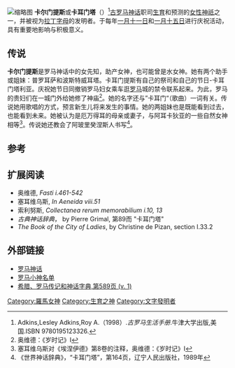 {{Infobox deity|type=roman
| image = Nycostrata - Les vies des femmes célèbres d'Antoine Dufour.jpg
| caption =卡尔门提斯发明拉丁字母
| name = 卡尔门蒂斯
| god_of = [[生育|生育]]和预言女神、母子保护神<br>助产士的守护神、字母发明者
| siblings = 普罗耳萨和波斯特威耳塔
| children = {{le|厄万得耳|Evander of Pallantium}}

|festivals=Carmentalia|member_of=[[卡墨奈|卡墨奈]]|other_names=Nicostrate}}
[[File:Carmenta-Nicostrata.jpg|缩略图]]
'''卡尔门提斯'''或'''卡耳门塔'''（{{lang-en|Carmenta}}）<ref>Adkins,Lesley Adkins,Roy A.（1998）.''古罗马生活手册''.牛津大学出版,美国.ISBN 9780195123326.</ref>[[古罗马|古罗马]][[神话|神话]]职司[[生育|生育]]和预测的[[女性|女性]][[神祇|神祇]]之一，并被视为[[拉丁字母|拉丁字母]]的发明者。于每年[[一月十一日|一月十一日]]和[[一月十五日|一月十五日]]进行庆祝活动，具有重要地影响与积极意义。
== 传说 ==
'''卡尔门提斯'''是罗马神话中的女先知，助产女神，也可能曾是水女神。她有两个助手或姐妹：普罗耳萨和波斯特威耳塔。卡耳门提斯有自己的祭司和自己的节日-卡耳门塔利亚。庆祝她节日同撤销罗马妇女乘车逛[[罗马|罗马]]城的禁令联系起来。为此，罗马的贵妇们在一城门外给她修了神庙<ref>奥维德：《岁时记》I</ref>。她的名字还与”卡耳门“（歌曲）一词有关。传说她用歌唱的方式，预言新生儿将来发生的事情。她的两姐妹也是既能看到过去，也能看到未来。她被认为是厄万得耳的母亲或妻子，与阿耳卡狄亚的一些自然女神相等<ref>塞耳维乌斯对《埃涅伊德》第8卷的注释，奥维德：《岁时记》I</ref>。传说她还教会了阿玻里癸涅斯人书写<ref>《世界神话辞典》，“卡耳门塔”，第164页，辽宁人民出版社，1989年</ref>。

== 参考 ==
{{reflist}}

== 扩展阅读 ==
*奥维德, ''Fasti i.461-542''
*塞耳维乌斯, ''In Aeneida viii.51''
*索利努斯, ''Collectanea rerum memorabilium i.10, 13''
*''古典神话辞典''， by Pierre Grimal, 第89而 "卡耳门塔"
*''The Book of the City of Ladies'', by Christine de Pizan, section I.33.2

== 外部链接 ==
*[http://www.paralumun.com/mythroman.htm 罗马神话]{{Wayback|url=http://www.paralumun.com/mythroman.htm |date=20191230204652 }}
*[http://www.unrv.com/culture/minor-roman-god-list.php 罗马小神名单]{{Wayback|url=http://www.unrv.com/culture/minor-roman-god-list.php |date=20080111104141 }}
*[http://www.ancientlibrary.com/smith-bio/0598.html 希腊、罗马传记和神话字典,第589页 (v. 1)]{{Wayback|url=http://www.ancientlibrary.com/smith-bio/0598.html |date=20090627061227 }}

[[Category:羅馬女神|Category:羅馬女神]]
[[Category:生育之神|Category:生育之神]]
[[Category:文字發明者|Category:文字發明者]]


{{古罗马小作品}}